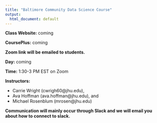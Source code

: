 ```yaml
---
title: "Baltimore Community Data Science Course"
output:
  html_document: default
---
```



**Class Website:**   coming

**CoursePlus:** coming

**Zoom link will be emailed to students.**

**Day:** coming

**Time:** 1:30-3 PM EST on Zoom

**Instructors:** 

* Carrie Wright (cwrigh60@jhu.edu),
* Ava Hoffman (ava.hoffman@jhu.edu), and 
* Michael Rosenblum (mrosen@jhu.edu)


**Communication will mainly occur through Slack and we will email you about how to connect to slack.**



<!-- ```{r, child="code_of_conduct.Rmd"} -->

<!-- ``` -->

<!-- ```{r, child="evaluation.Rmd"} -->

<!-- ``` -->
